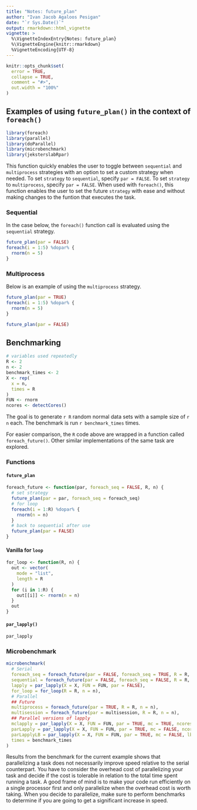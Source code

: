 ```yaml
---
title: "Notes: future_plan"
author: "Ivan Jacob Agaloos Pesigan"
date: "`r Sys.Date()`"
output: rmarkdown::html_vignette
vignette: >
  %\VignetteIndexEntry{Notes: future_plan}
  %\VignetteEngine{knitr::rmarkdown}
  %VignetteEncoding{UTF-8}
---
```


```r
knitr::opts_chunk$set(
  error = TRUE,
  collapse = TRUE,
  comment = "#>",
  out.width = "100%"
)
```

## Examples of using `future_plan()` in the context of `foreach()`

```r
library(foreach)
library(parallel)
library(doParallel)
library(microbenchmark)
library(jeksterslabRpar)
```

This function quickly enables the user
to toggle between `sequential` and `multiprocess` strategies
with an option to set a custom strategy when needed.
To set `strategy` to `sequential`,
specify `par = FALSE`.
To set `strategy` to `multiprocess`,
specify `par = FALSE`.
When used with `foreach()`,
this function enables the user
to set the future `strategy`
with ease and without making changes to the
funtion that executes the task.

### Sequential

In the case below,
the `foreach()` function call
is evaluated using the `sequential`
strategy.

```r
future_plan(par = FALSE)
foreach(i = 1:5) %dopar% {
  rnorm(n = 5)
}
```

### Multiprocess

Below is an example of using
the `multiprocess` strategy.

```r
future_plan(par = TRUE)
foreach(i = 1:5) %dopar% {
  rnorm(n = 5)
}
```

```r
future_plan(par = FALSE)
```

## Benchmarking

```r
# variables used repeatedly
R <- 2
n <- 2
benchmark_times <- 2
X <- rep(
  x = n,
  times = R
)
FUN <- rnorm
ncores <- detectCores()
```

The goal is to
generate `r R` random normal data sets 
with a sample size of `r n` each.
The benchmark is run `r benchmark_times` times.

For easier comparison,
the `R` code above are wrapped in a function called `foreach_future()`.
Other similar implementations of the same task are explored.

### Functions

#### `future_plan`

```r
foreach_future <- function(par, foreach_seq = FALSE, R, n) {
  # set strategy
  future_plan(par = par, foreach_seq = foreach_seq)
  # for loop
  foreach(i = 1:R) %dopar% {
    rnorm(n = n)
  }
  # back to sequential after use
  future_plan(par = FALSE)
}
```

#### Vanilla for `loop`

```r
for_loop <- function(R, n) {
  out <- vector(
    mode = "list",
    length = R
  )
  for (i in 1:R) {
    out[[i]] <- rnorm(n = n)
  }
  out
}
```

#### `par_lapply()`

```r
par_lapply
```

### Microbenchmark

```r
microbenchmark(
  # Serial
  foreach_seq = foreach_future(par = FALSE, foreach_seq = TRUE, R = R, n = n),
  sequential = foreach_future(par = FALSE, foreach_seq = FALSE, R = R, n = n),
  lapply = par_lapply(X = X, FUN = FUN, par = FALSE),
  for_loop = for_loop(R = R, n = n),
  # Parallel
  ## Future
  multiprocess = foreach_future(par = TRUE, R = R, n = n),
  multisession = foreach_future(par = multisession, R = R, n = n),
  ## Parallel versions of lapply
  mclapply = par_lapply(X = X, FUN = FUN, par = TRUE, mc = TRUE, ncores = ncores),
  parLapply = par_lapply(X = X, FUN = FUN, par = TRUE, mc = FALSE, ncores = ncores),
  parLapplyLB = par_lapply(X = X, FUN = FUN, par = TRUE, mc = FALSE, lb = TRUE, ncores = ncores),
  times = benchmark_times
)
```

Results from the benchmark
for the current example
shows that parallelizing a task
does not necessarily improve speed
relative to the serial counterpart.
You have to consider the overhead cost of parallelizing your task
and decide if the cost is tolerable
in relation to the total time spent running a task.
A good frame of mind is to make your code run efficiently
on a single processor first and only parallelize
when the overhead cost is worth taking.
When you decide to parallelize,
make sure to perform benchmarks
to determine if you are going to get a significant increase in speed.
